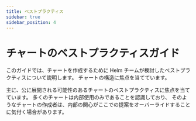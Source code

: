 ```yaml
---
title: ベストプラクティス
sidebar: true
sidebar_position: 4
---
```


# チャートのベストプラクティスガイド

このガイドでは、チャートを作成するために Helm チームが検討したベストプラクティスについて説明します。
チャートの構造に焦点を当てています。

主に、公に展開される可能性のあるチャートのベストプラクティスに焦点を当てています。
多くのチャートは内部使用のみであることを認識しており、
そのようなチャートの作成者は、内部の関心がここでの提案をオーバーライドすることに気付く場合があります。



<DocCardList />
